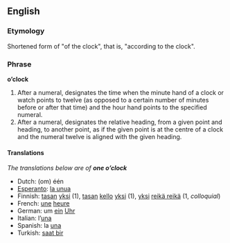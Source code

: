 ==English==
===Etymology===
Shortened form of "of the clock", that is, "according to the clock".

===Phrase===
'''o’clock'''

#After a numeral, designates the time when the minute hand of a clock or watch points to twelve (as opposed to a certain number of minutes before or after that time) and the hour hand points to the specified numeral.
#After a numeral, designates the relative heading, from a given point and heading, to another point, as if the given point is at the centre of a clock and the numeral twelve is aligned with the given heading.

====Translations====
''The translations below are of '''one o’clock'''''

*Dutch: (om) één
*[[Esperanto]]: [[la unua]]
*Finnish: [[tasan]] [[yksi]] (1), [[tasan]] [[kello]] [[yksi]] (1), [[yksi]] [[reikä reikä]] (1, ''colloquial'')
*French: [[une]] [[heure]]
*German: um [[ein]] [[Uhr]]
*Italian: l’[[una#Italian|una]]
*Spanish: la [[una#Spanish|una]]
*Turkish: [[saat bir]]